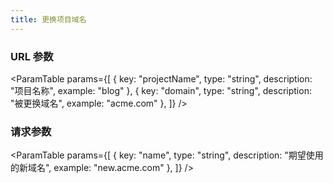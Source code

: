 ```yaml
---
title: 更换项目域名
---
```



<Metadata 
    title="更换项目域名"
    verb="POST"
    path="/v1/projects/:projectName/domains/:domain"
/>

### URL 参数

<ParamTable
    params={[
        {
            key: "projectName",
            type: "string",
            description: "项目名称",
            example: "blog"
        },
        {
            key: "domain",
            type: "string",
            description: "被更换域名",
            example: "acme.com"
        },
    ]}
/>


### 请求参数

<ParamTable
    params={[
        {
            key: "name",
            type: "string",
            description: "期望使用的新域名",
            example: "new.acme.com"
        },
    ]}
/>